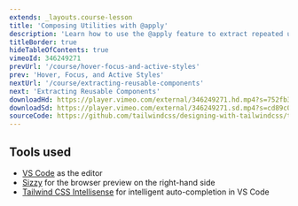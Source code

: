 ```yaml
---
extends: _layouts.course-lesson
title: 'Composing Utilities with @apply'
description: 'Learn how to use the @apply feature to extract repeated utility patterns.'
titleBorder: true
hideTableOfContents: true
vimeoId: 346249271
prevUrl: '/course/hover-focus-and-active-styles'
prev: 'Hover, Focus, and Active Styles'
nextUrl: '/course/extracting-reusable-components'
next: 'Extracting Reusable Components'
downloadHd: https://player.vimeo.com/external/346249271.hd.mp4?s=752fb3a8f7a42e9eea53e0a341bf86026dc87431&profile_id=169&download=1
downloadSd: https://player.vimeo.com/external/346249271.sd.mp4?s=cd89c0367113743fee1e4f947dd06924690b60de&profile_id=165&download=1
sourceCode: https://github.com/tailwindcss/designing-with-tailwindcss/tree/master/01-getting-up-and-running/05-composing-utilities-with-apply
---
```


## Tools used

- [VS Code](https://code.visualstudio.com/) as the editor
- [Sizzy](https://adamwathan.me/sizzy) for the browser preview on the right-hand side
- [Tailwind CSS Intellisense](https://marketplace.visualstudio.com/items?itemName=bradlc.vscode-tailwindcss) for intelligent auto-completion in VS Code

